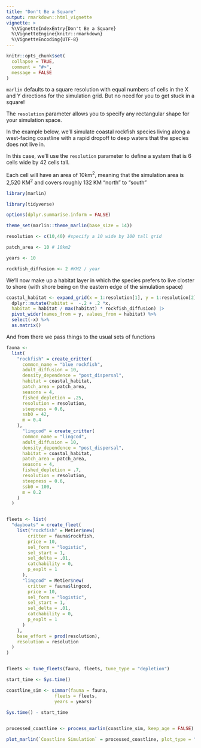 ```yaml
---
title: "Don't Be a Square"
output: rmarkdown::html_vignette
vignette: >
  %\VignetteIndexEntry{Don't Be a Square}
  %\VignetteEngine{knitr::rmarkdown}
  %\VignetteEncoding{UTF-8}
---
```


```r
knitr::opts_chunk$set(
  collapse = TRUE,
  comment = "#>",
  message = FALSE
)
```

`marlin` defaults to a square resolution with equal numbers of cells in the X and Y directions for the simulation grid. But no need for you to get stuck in a square! 

The `resolution` parameter allows you to specify any rectangular shape for your simulation space. 

In the example below, we'll simulate coastal rockfish species living along a west-facing coastline with a rapid dropoff to deep waters that the species does not live in.

In this case, we'll use the `resolution` parameter to define a system that is 6 cells wide by 42 cells tall.

Each cell will have an area of 10km^2^, meaning that the simulation area is 2,520 KM^2^ and covers roughly 132 KM "north" to "south"

```r
library(marlin)

library(tidyverse)

options(dplyr.summarise.inform = FALSE)

theme_set(marlin::theme_marlin(base_size = 14))

resolution <- c(10,40) #specify a 10 wide by 100 tall grid

patch_area <- 10 # 10km2

years <- 10

rockfish_diffusion <- 2 #KM2 / year
```


We'll now make up a habitat layer in which the species prefers to live closter to shore (with shore being on the eastern edge of the simulation space)

```r
coastal_habitat <- expand_grid(x = 1:resolution[1], y = 1:resolution[2]) %>%
  dplyr::mutate(habitat =  -.2 + .2 *x,
  habitat = habitat / max(habitat) * rockfish_diffusion) |> 
  pivot_wider(names_from = y, values_from = habitat) %>% 
  select(-x) %>% 
  as.matrix()

```

And from there we pass things to the usual sets of functions

```r
fauna <- 
  list(
    "rockfish" = create_critter(
      common_name = "blue rockfish",
      adult_diffusion = 10,
      density_dependence = "post_dispersal",
      habitat = coastal_habitat,
      patch_area = patch_area,
      seasons = 4,
      fished_depletion = .25,
      resolution = resolution,
      steepness = 0.6,
      ssb0 = 42,
      m = 0.4
    ),
      "lingcod" = create_critter(
      common_name = "lingcod",
      adult_diffusion = 10,
      density_dependence = "post_dispersal",
      habitat = coastal_habitat,
      patch_area = patch_area,
      seasons = 4,
      fished_depletion = .7,
      resolution = resolution,
      steepness = 0.6,
      ssb0 = 100,
      m = 0.2
    )
  )


fleets <- list(
  "dayboats" = create_fleet(
    list("rockfish" = Metier$new(
        critter = fauna$rockfish,
        price = 10,
        sel_form = "logistic",
        sel_start = 1,
        sel_delta = .01,
        catchability = 0,
        p_explt = 1
      ),
      "lingcod" = Metier$new(
        critter = fauna$lingcod,
        price = 10,
        sel_form = "logistic",
        sel_start = 1,
        sel_delta = .01,
        catchability = 0,
        p_explt = 1
      )
    ),
    base_effort = prod(resolution),
    resolution = resolution
  )
)


fleets <- tune_fleets(fauna, fleets, tune_type = "depletion") 

start_time <- Sys.time()

coastline_sim <- simmar(fauna = fauna,
                  fleets = fleets,
                  years = years)

Sys.time() - start_time
  

processed_coastline <- process_marlin(coastline_sim, keep_age = FALSE)
```

```r

plot_marlin(`Coastline Simulation` = processed_coastline, plot_type = "space")

```
